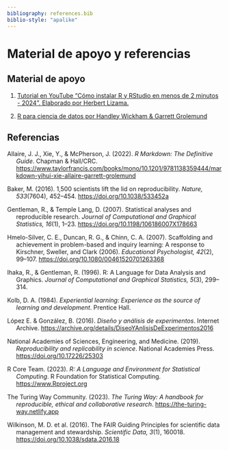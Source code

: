 ```yaml
---
bibliography: references.bib
biblio-style: "apalike"
---
```


# Material de apoyo y referencias

## Material de apoyo

1.  [Tutorial en YouTube “Cómo instalar R y RStudio en menos de 2 minutos - 2024”. Elaborado por Herbert Lizama.](https://www.youtube.com/watch?v=hbgzW3Cvda4)

2.  [R para ciencia de datos por Handley Wickham & Garrett Grolemund](https://es.r4ds.hadley.nz/03-visualize.html)

## Referencias

::: hanging-indent
Allaire, J. J., Xie, Y., & McPherson, J. (2022). *R Markdown: The Definitive Guide*. Chapman & Hall/CRC. <https://www.taylorfrancis.com/books/mono/10.1201/9781138359444/markdown-yihui-xie-allaire-garrett-grolemund>

Baker, M. (2016). 1,500 scientists lift the lid on reproducibility. *Nature, 533*(7604), 452–454. <https://doi.org/10.1038/533452a>

Gentleman, R., & Temple Lang, D. (2007). Statistical analyses and reproducible research. *Journal of Computational and Graphical Statistics, 16*(1), 1–23. <https://doi.org/10.1198/106186007X178663>

Hmelo-Silver, C. E., Duncan, R. G., & Chinn, C. A. (2007). Scaffolding and achievement in problem-based and inquiry learning: A response to Kirschner, Sweller, and Clark (2006). *Educational Psychologist, 42*(2), 99–107. <https://doi.org/10.1080/00461520701263368>

Ihaka, R., & Gentleman, R. (1996). R: A Language for Data Analysis and Graphics. *Journal of Computational and Graphical Statistics, 5*(3), 299–314.

Kolb, D. A. (1984). *Experiential learning: Experience as the source of learning and development*. Prentice Hall.

López E. & González, B. (2016). *Diseño y análisis de experimentos*. Internet Archive. <https://archive.org/details/DiseoYAnlisisDeExperimentos2016>

National Academies of Sciences, Engineering, and Medicine. (2019). *Reproducibility and replicability in science*. National Academies Press. <https://doi.org/10.17226/25303>

R Core Team. (2023). *R: A Language and Environment for Statistical Computing*. R Foundation for Statistical Computing. <https://www.Rproject.org>

The Turing Way Community. (2023). *The Turing Way: A handbook for reproducible, ethical and collaborative research*. <https://the-turing-way.netlify.app>

Wilkinson, M. D. et al. (2016). The FAIR Guiding Principles for scientific data management and stewardship. *Scientific Data, 3*(1), 160018. <https://doi.org/10.1038/sdata.2016.18>
:::

